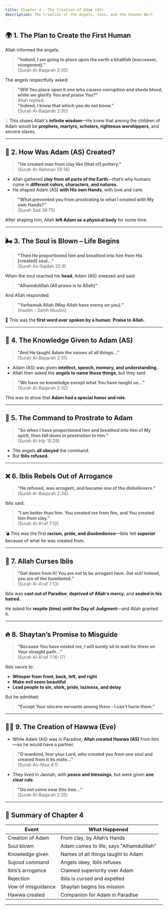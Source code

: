 ```yaml
---
title: Chapter 4 - The Creation of Adam (AS)
description: The Creation of the Angels, Jinn, and the Unseen Worl
---
```


## 🌍 **1. The Plan to Create the First Human**

Allah informed the angels:

> **"Indeed, I am going to place upon the earth a khalifah (successor, vicegerent)."**  
> (Surah Al-Baqarah 2:30)

The angels respectfully asked:
> **"Will You place upon it one who causes corruption and sheds blood, while we glorify You and praise You?"**  
Allah replied:  
> **"Indeed, I know that which you do not know."**  
> (Surah Al-Baqarah 2:30)

💡 This shows Allah's **infinite wisdom**—He knew that among the children of Adam would be **prophets, martyrs, scholars, righteous worshippers**, and sincere slaves.

---

## 🧱 **2. How Was Adam (AS) Created?**

> **"He created man from clay like [that of] pottery."**  
> (Surah Ar-Rahman 55:14)

- Allah gathered **clay from all parts of the Earth**—that’s why humans come in **different colors, characters, and natures.**  
- He shaped Adam (AS) **with His own Hands**, with love and care.

> **"What prevented you from prostrating to what I created with My own Hands?"**  
> (Surah Sad 38:75)

After shaping him, Allah **left Adam as a physical body** for some time.

---

## 🌬️ **3. The Soul is Blown – Life Begins**

> **"Then He proportioned him and breathed into him from His [created] soul..."**  
> (Surah As-Sajdah 32:9)

When the soul reached his **head**, Adam (AS) sneezed and said:
> **"Alhamdulillah (All praise is to Allah)"**

And Allah responded:
> **"Yarhamuk Allah (May Allah have mercy on you)."**  
(Hadith – Sahih Muslim)

🌟 This was the **first word ever spoken by a human**: **Praise to Allah.**

---

## 🧠 **4. The Knowledge Given to Adam (AS)**

> **"And He taught Adam the names of all things..."**  
> (Surah Al-Baqarah 2:31)

- Adam (AS) was given **intellect, speech, memory, and understanding.**  
- Allah then asked the **angels to name those things**, but they said:

> **"We have no knowledge except what You have taught us..."**  
> (Surah Al-Baqarah 2:32)

This was to show that **Adam had a special honor and role.**

---

## 🤲 **5. The Command to Prostrate to Adam**

> **"So when I have proportioned him and breathed into him of My spirit, then fall down in prostration to him."**  
> (Surah Al-Hijr 15:29)

- The angels **all obeyed** the command.  
- But **Iblis refused.**

---

## ❌ **6. Iblis Rebels Out of Arrogance**

> **"He refused, was arrogant, and became one of the disbelievers."**  
> (Surah Al-Baqarah 2:34)

Iblis said:

> **"I am better than him. You created me from fire, and You created him from clay."**  
> (Surah Al-A’raf 7:12)

💣 This was the first **racism, pride, and disobedience**—Iblis felt **superior** because of what he was created from.

---

## 🧨 **7. Allah Curses Iblis**

> **"Get down from it! You are not to be arrogant here. Get out! Indeed, you are of the humiliated."**  
> (Surah Al-A’raf 7:13)

Iblis was **cast out of Paradise**, **deprived of Allah's mercy**, and **sealed in his hatred.**

He asked for **respite (time) until the Day of Judgment**—and Allah granted it.

---

## 🔥 **8. Shaytan’s Promise to Misguide**

> **"Because You have misled me, I will surely sit in wait for them on Your straight path..."**  
> (Surah Al-A'raf 7:16-17)

Iblis swore to:
- **Whisper from front, back, left, and right**  
- **Make evil seem beautiful**  
- **Lead people to sin, shirk, pride, laziness, and delay**

But he admitted:

> **"Except Your sincere servants among them – I can’t harm them."**

---

## 🧕🏽 **9. The Creation of Hawwa (Eve)**

- While Adam (AS) was in Paradise, **Allah created Hawwa (AS)** from him—so he would have a partner.

> **"O mankind, fear your Lord, who created you from one soul and created from it its mate..."**  
> (Surah An-Nisa 4:1)

- They lived in Jannah, with **peace and blessings**, but were given **one clear rule**.

> **"Do not come near this tree..."**  
> (Surah Al-Baqarah 2:35)

---

## 📌 Summary of Chapter 4

| Event | What Happened |
|-------|---------------|
| Creation of Adam | From clay, by Allah’s Hands |
| Soul blown | Adam comes to life, says "Alhamdulillah" |
| Knowledge given | Names of all things taught to Adam |
| Sujood command | Angels obey, Iblis refuses |
| Iblis’s arrogance | Claimed superiority over Adam |
| Rejection | Iblis is cursed and expelled |
| Vow of misguidance | Shaytan begins his mission |
| Hawwa created | Companion for Adam in Paradise |

---

